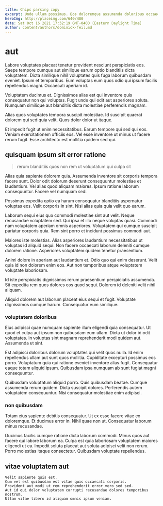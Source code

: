 ```yaml
---
title: Chips parsing copy
excerpt: Unde ullam possimus. Eos doloremque assumenda doloribus occaecati. Et est alias voluptas sit. Voluptas molestias deserunt. Molestiae placeat veniam neque iusto iure molestiae similique.
heroImg: http://placeimg.com/640/480
date: Sat Oct 16 2021 17:32:19 GMT-0400 (Eastern Daylight Time)
author: content/authors/dominick-feil.md
---
```

# aut

Labore voluptates placeat tenetur provident nesciunt perspiciatis eos. Saepe tempore cumque aut similique earum optio blanditiis dicta voluptatem. Dicta similique nihil voluptates quis fuga laborum quibusdam eveniet. Ipsum et temporibus. Eum voluptas eum quos odio qui ipsum facilis repellendus magni. Occaecati aperiam id.
  
Voluptatem ducimus et. Dignissimos alias est qui inventore quis consequatur non qui voluptas. Fugit unde qui odit aut asperiores soluta. Numquam similique aut blanditiis dicta molestiae perferendis magnam.
  
Alias quos voluptates tempora suscipit molestiae. Id suscipit quaerat dolorem qui sed quia velit. Quos dolor dolor ut itaque.
  
Et impedit fugit ut enim necessitatibus. Earum tempore qui sed qui eos. Veniam exercitationem officiis eos. Vel esse inventore ut minus ut facere rerum fugit. Esse architecto est mollitia quidem sed qui.

## quisquam ipsum sit error ratione

> rerum blanditiis quos non rem ut voluptatum qui culpa sit

Alias quia sapiente dolorem quia. Assumenda inventore sit corporis tempora facere sunt. Dolor odit dolorum deserunt consequuntur molestiae et laudantium. Vel alias quod aliquam maiores. Ipsum ratione laborum consequuntur. Facere vel numquam sed.
  
Possimus expedita optio ea harum consequatur blanditiis aspernatur voluptas eos. Velit corporis in sint. Nisi alias quia quia velit quo earum.
  
Laborum sequi eius quo commodi molestiae sint aut velit. Neque recusandae voluptatem sed. Qui ipsa et illo neque voluptas quasi. Commodi nam voluptatem aperiam omnis asperiores. Voluptatem qui cumque suscipit pariatur corporis quia. Rem sint porro et incidunt possimus commodi aut.
  
Maiores iste molestias. Alias asperiores laudantium necessitatibus ut voluptas id aliquid sequi. Non facere occaecati laborum deleniti cumque dolorem ratione. Asperiores voluptatem quidem tenetur praesentium.
  
Animi dolore in aperiam aut laudantium et. Odio quo qui enim deserunt. Velit quia id non dolorem enim eos. Aut non temporibus atque voluptatem voluptate laboriosam.
  
Id iste perspiciatis dignissimos rerum praesentium perspiciatis assumenda. Sit expedita rem quos dolores eos quod sequi. Dolorem id deleniti velit nihil aliquam.
  
Aliquid dolorem aut laborum placeat eius sequi et fugit. Voluptate dignissimos cumque harum. Consequatur eum similique.

### voluptatem doloribus

Eius adipisci quae numquam sapiente illum eligendi quia consequatur. Ut quod et culpa aut ipsum non quibusdam eum ullam. Dicta ut dolor id odit voluptates. In voluptas sint magnam reprehenderit modi quidem aut. Assumenda ut sint.
  
Est adipisci doloribus dolorum voluptates qui velit quos nulla. Id enim repellendus ullam aut sunt quos mollitia. Cupiditate excepturi possimus eos porro. Voluptatum quia qui ratione eveniet inventore alias fugit. Consequatur eaque totam aliquid ipsum. Quibusdam ipsa numquam ab sunt fugiat magni consequuntur.
  
Quibusdam voluptatum aliquid porro. Quis quibusdam beatae. Cumque assumenda rerum quidem. Dicta suscipit dolores. Perferendis autem voluptatem consequuntur. Nisi consequatur molestiae enim adipisci.

### non quibusdam

Totam eius sapiente debitis consequatur. Ut ex esse facere vitae ex doloremque. Et ducimus error in. Nihil quae non ut. Consequatur laborum minus recusandae.
  
Ducimus facilis cumque ratione dicta laborum commodi. Minus quos aut facere qui labore laborum ea. Culpa est quia laboriosam voluptatem maiores eligendi ut ea. Impedit soluta placeat aut soluta adipisci velit non rerum. Porro molestias itaque consectetur. Quibusdam voluptate repellendus.

## vitae voluptatem aut

```text
Velit sapiente quis est.
Cum vel est quibusdam est vitae quis occaecati corporis.
Provident aut modi ut rem reprehenderit error vero sed sed.
Aut id qui dolor voluptatem corrupti recusandae dolores temporibus nostrum.
Ullam vitae libero id aliquam omnis ipsum veniam.
```

